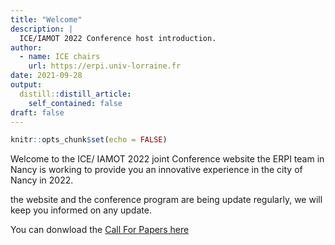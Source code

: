 ```yaml
---
title: "Welcome"
description: |
  ICE/IAMOT 2022 Conference host introduction.
author:
  - name: ICE chairs
    url: https://erpi.univ-lorraine.fr
date: 2021-09-28
output:
  distill::distill_article:
    self_contained: false
draft: false
---
```



```r
knitr::opts_chunk$set(echo = FALSE)
```
Welcome to the ICE/ IAMOT 2022 joint Conference website the ERPI team in Nancy is working to provide you an innovative experience in the city of Nancy in 2022.

the website and the conference program are being update regularly, we will keep you informed on any update.

You can donwload the [Call For Papers here](https://ice-iamot-2022-conference.org/assets/ICE-IAMOT-CFP.pdf)



